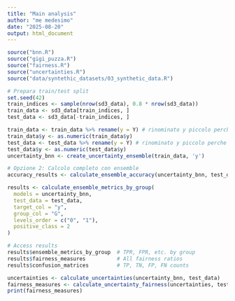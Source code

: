 ```yaml
---
title: "Main analysis"
author: "me medesimo"
date: "2025-08-20"
output: html_document
---
```


```r
source("bnn.R")
source("gigi_puzza.R")
source("fairness.R")
source("uncertainties.R")
source("data/syntethic_datasets/03_synthetic_data.R")
```

```r
# Prepara train/test split
set.seed(42)
train_indices <- sample(nrow(sd3_data), 0.8 * nrow(sd3_data))
train_data <- sd3_data[train_indices, ]
test_data <- sd3_data[-train_indices, ]
```


```r
train_data <- train_data %>% rename(y = Y) # rinominato y piccolo perche pacchetto stan richiede cosi
train_data$y <- as.numeric(train_data$y)
test_data <- test_data %>% rename(y = Y) # rinominato y piccolo perche pacchetto stan
test_data$y <- as.numeric(test_data$y)
uncertainty_bnn <- create_uncertainty_ensemble(train_data, 'y')
```

```r
# Opzione 2: Calcolo completo con ensemble
accuracy_results <- calculate_ensemble_accuracy(uncertainty_bnn, test_data, 'y')
```

```r
results <- calculate_ensemble_metrics_by_group(
  models = uncertainty_bnn,
  test_data = test_data,
  target_col = "y",
  group_col = "G", 
  levels_order = c("0", "1"),
  positive_class = 2
)

# Access results
results$ensemble_metrics_by_group  # TPR, FPR, etc. by group
results$fairness_measures          # All fairness ratios
results$confusion_matrices         # TP, TN, FP, FN counts
```

```r
uncertainties <- calculate_uncertainties(uncertainty_bnn, test_data)
fairness_measures <- calculate_uncertainty_fairness(uncertainties, test_data$G)
print(fairness_measures)
```



